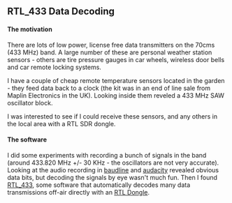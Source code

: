 == RTL_433 Data Decoding ==

==== The motivation ====
There are lots of low power, license free data transmitters on the 70cms (433 MHz) band. A large number of these are personal weather station sensors - others are tire pressure gauges in car wheels, wireless door bells and car remote locking systems.

I have a couple of cheap remote temperature sensors located in the garden - they feed data back to a clock (the kit was in an end of line sale from Maplin Electronics in the UK). Looking inside them reveled a 433 MHz SAW oscillator block. 

I was interested to see if I could receive these sensors, and any others in the local area with a RTL SDR dongle.

==== The software ====
I did some experiments with recording a bunch of signals in the band (around 433.820 MHz +/- 30 KHz - the oscillators are not very accurate). Looking at the audio recording in [http://www.baudline.com/ baudline] and [http://audacity.sourceforge.net/ audacity] revealed obvious data bits, but decoding the signals by eye wasn't much fun. Then I found [https://github.com/merbanan/rtl_433 RTL_433], some software that automatically decodes many data transmissions off-air directly with an [http://www.rtl-sdr.com/buy-rtl-sdr-dvb-t-dongles/ RTL Dongle].
